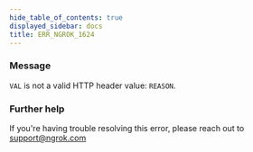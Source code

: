 ```yaml
---
hide_table_of_contents: true
displayed_sidebar: docs
title: ERR_NGROK_1624
---
```


### Message

`VAL` is not a valid HTTP header value: `REASON`.

### Further help

If you're having trouble resolving this error, please reach out to [support@ngrok.com](mailto:support@ngrok.com?subject=Help%20with%20ERR_NGROK_1624)
